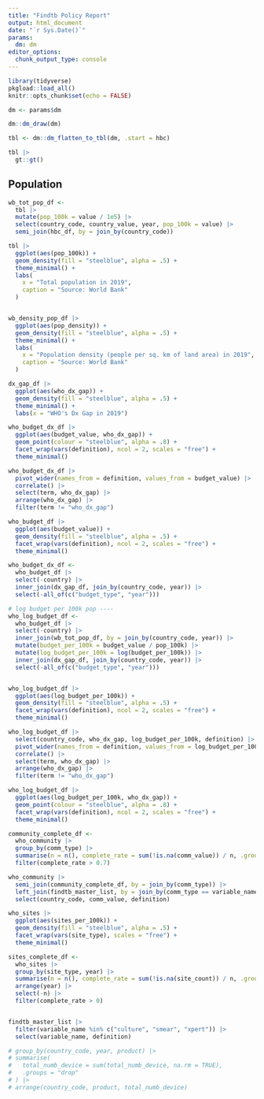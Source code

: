 ```yaml
---
title: "Findtb Policy Report"
output: html_document
date: "`r Sys.Date()`"
params:
  dm: dm
editor_options: 
  chunk_output_type: console
---
```


```r
library(tidyverse)
pkgload::load_all()
knitr::opts_chunk$set(echo = FALSE)
```

```r
dm <- params$dm
```

```r
dm::dm_draw(dm)
```


```r
tbl <- dm::dm_flatten_to_tbl(dm, .start = hbc)
```


```r
tbl |> 
  gt::gt()
```

## Population

```r
wb_tot_pop_df <-
  tbl |> 
  mutate(pop_100k = value / 1e5) |>
  select(country_code, country_value, year, pop_100k = value) |>
  semi_join(hbc_df, by = join_by(country_code))
```


```r
tbl |>
  ggplot(aes(pop_100k)) +
  geom_density(fill = "steelblue", alpha = .5) +
  theme_minimal() +
  labs(
    x = "Total population in 2019",
    caption = "Source: World Bank"
  )


wb_density_pop_df |>
  ggplot(aes(pop_density)) +
  geom_density(fill = "steelblue", alpha = .5) +
  theme_minimal() +
  labs(
    x = "Population density (people per sq. km of land area) in 2019",
    caption = "Source: World Bank"
  )

dx_gap_df |>
  ggplot(aes(who_dx_gap)) +
  geom_density(fill = "steelblue", alpha = .5) +
  theme_minimal() +
  labs(x = "WHO's Dx Gap in 2019")

who_budget_dx_df |>
  ggplot(aes(budget_value, who_dx_gap)) +
  geom_point(colour = "steelblue", alpha = .8) +
  facet_wrap(vars(definition), ncol = 2, scales = "free") +
  theme_minimal()

who_budget_dx_df |>
  pivot_wider(names_from = definition, values_from = budget_value) |>
  correlate() |>
  select(term, who_dx_gap) |>
  arrange(who_dx_gap) |>
  filter(term != "who_dx_gap")

who_budget_df |>
  ggplot(aes(budget_value)) +
  geom_density(fill = "steelblue", alpha = .5) +
  facet_wrap(vars(definition), ncol = 2, scales = "free") +
  theme_minimal()

who_budget_dx_df <-
  who_budget_df |>
  select(-country) |>
  inner_join(dx_gap_df, join_by(country_code, year)) |>
  select(-all_of(c("budget_type", "year")))

# log budget per 100k pop ----
who_log_budget_df <-
  who_budget_df |>
  select(-country) |>
  inner_join(wb_tot_pop_df, by = join_by(country_code, year)) |>
  mutate(budget_per_100k = budget_value / pop_100k) |>
  mutate(log_budget_per_100k = log(budget_per_100k)) |>
  inner_join(dx_gap_df, join_by(country_code, year)) |>
  select(-all_of(c("budget_type", "year")))


who_log_budget_df |>
  ggplot(aes(log_budget_per_100k)) +
  geom_density(fill = "steelblue", alpha = .5) +
  facet_wrap(vars(definition), ncol = 2, scales = "free") +
  theme_minimal()

who_log_budget_df |>
  select(country_code, who_dx_gap, log_budget_per_100k, definition) |>
  pivot_wider(names_from = definition, values_from = log_budget_per_100k) |>
  correlate() |>
  select(term, who_dx_gap) |>
  arrange(who_dx_gap) |>
  filter(term != "who_dx_gap")

who_log_budget_df |>
  ggplot(aes(log_budget_per_100k, who_dx_gap)) +
  geom_point(colour = "steelblue", alpha = .8) +
  facet_wrap(vars(definition), ncol = 2, scales = "free") +
  theme_minimal()

community_complete_df <-
  who_community |>
  group_by(comm_type) |>
  summarise(n = n(), complete_rate = sum(!is.na(comm_value)) / n, .groups = "drop") |>
  filter(complete_rate > 0.7)

who_community |>
  semi_join(community_complete_df, by = join_by(comm_type)) |>
  left_join(findtb_master_list, by = join_by(comm_type == variable_name)) |>
  select(country_code, comm_value, definition)

who_sites |>
  ggplot(aes(sites_per_100k)) +
  geom_density(fill = "steelblue", alpha = .5) +
  facet_wrap(vars(site_type), scales = "free") +
  theme_minimal()

sites_complete_df <-
  who_sites |>
  group_by(site_type, year) |>
  summarise(n = n(), complete_rate = sum(!is.na(site_count)) / n, .groups = "drop") |>
  arrange(year) |>
  select(-n) |>
  filter(complete_rate > 0)


findtb_master_list |>
  filter(variable_name %in% c("culture", "smear", "xpert")) |>
  select(variable_name, definition)

# group_by(country_code, year, product) |>
# summarise(
#   total_numb_device = sum(total_numb_device, na.rm = TRUE),
#   .groups = "drop"
# ) |>
# arrange(country_code, product, total_numb_device)

```

